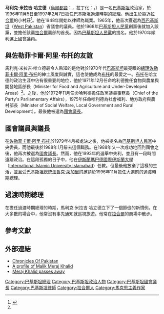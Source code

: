 {{Link style|time=2015-12-11T02:12:38+00:00}}
{{Infobox Prime Minister
| name = 马利克·米拉吉·哈立德<br />Malik Meraj Khalid
| original_name = {{lang|ur|معراج خالد}}
| image =
| country = 
| order ={{PAK}}第19任[[巴基斯坦總理|總理]]
| term_start = 1996年11月5日
| term_end = 1997年2月7日
| predecessor =[[貝娜齊爾·布托|貝娜齊爾·布托]]
| successor =[[納瓦茲·謝里夫|納瓦茲·謝里夫]]
| birth_date = {{birth date|1916|9|20}}
| birth_place ={{fb|British Raj}}[[拉合爾|拉合爾]]
| death_date ={{death date and age|2003|6|13|1916|9|20}}
| death_place ={{PAK}}[[伊斯蘭堡|伊斯蘭堡]]
| spouse =
| party = [[巴基斯坦人民黨|巴基斯坦人民黨]]
}}
'''马利克·米拉吉·哈立德'''（[[烏爾都語|烏爾都語]]：'''{{lang|ur|معراج خالد}}'''，拉丁化：'''{{lang|en|Malik Meraj Khalid}}'''，{{bd|1916年|9月20日|2003年|6月13日|catIdx=Khalid}}）是一名[[巴基斯坦|巴基斯坦]]政治家，於1996年11月5日至1997年2月7日擔任[[巴基斯坦|巴基斯坦]]過渡時期的[[巴基斯坦總理|總理]]。他出生於靠近[[拉合爾|拉合爾]]的小村莊<ref name="StOP">{{Cite web |url=http://www.storyofpakistan.com/person.asp?perid=P026 |title=Malik Meraj Khalid - The story of Pakistan |accessdate=2008-01-09 |archive-date=2012-02-07 |archive-url=https://web.archive.org/web/20120207142116/http://www.storyofpakistan.com/person.asp?perid=P026 |dead-url=no }}</ref>。他在1948年開始以律師為職業。1965年，他首次獲選為[[西巴基斯坦|西巴基斯坦]]（[[:en:West_Pakistan|West Pakistan]]）省議會的議員。他於1968年[[巴基斯坦人民黨|巴基斯坦人民黨]]創黨後就加入該黨，並擔任該黨[[拉合爾|拉合爾]]黨部的首長。因為[[巴基斯坦人民黨|巴基斯坦人民黨]]的提名，他於1970年順利選上國會議員。

==與佐勒菲卡爾·阿里·布托的友誼==
馬利克·米拉吉·哈立德最令人熟知的是他對於1970年代[[巴基斯坦|巴基斯坦]]最亮眼的[[巴基斯坦總理|總理]][[佐勒菲卡爾·阿里·布托|佐勒菲卡爾·阿里·布托]]的紳士風度與誠實，這也使他成為[[佐勒菲卡爾·阿里·布托|布托]]的最愛之一。[[佐勒菲卡爾·阿里·布托|布托]]在哈立德的政治生涯中佔有很重要的地位，他於1971年12月任命哈利德擔任食物與農業與開發地區部長（Minister for Food and Agriculture and Under-Developed Areas）<ref name="StOP"/>。之後，他於1972年11月任命哈利德擔任政黨議員事務長（Chief of the Party's Parliamentary Affairs），1975年任命哈利德為社會福利、地方政府與農村部長（Minister of Social Welfare, Local Government and Rural Development）。最後他被選為[[巴基斯坦國會議長|國會議長]]。

==國會議員與議長==
在[[佐勒菲卡爾·阿里·布托|佐勒菲卡爾·阿里·布托]]於1979年4月被處決之後，他被提名為[[巴基斯坦人民黨|巴基斯坦人民黨]]中央委員，而他最後於1988年1月辭去這個職務。在1988年又一次成功地回到國會之後，他再次被選為[[巴基斯坦國會議長|國會議長]]。然而，他在1993年的選舉中失利，並且有一段時間遠離政治。在這段孤獨的日子中，他在[[伊斯蘭瑪巴德國際伊斯蘭大學|伊斯蘭瑪巴德國際伊斯蘭大學]]（[[:en:International_Islamic_University_Islamabad|International Islamic University Islamabad]]）任教。但最後他放棄了這樣的生活，並且受[[巴基斯坦總統|巴基斯坦總統]][[法魯克·萊加里|法魯克·萊加里]]的邀請於1996年11月擔任大選前的過渡時期總理。

==過渡時期總理==
在擔任過渡時期總理的時期，馬利克·米拉吉·哈立德立下了一個節儉的新慣例。在大多數的場合中，他常沒有事先通知就巡視旅遊。他常在[[拉合爾|拉合爾]]的商場中散步。

==參考文獻==
{{reflist}}

==外部連結==
* [https://web.archive.org/web/20040416030217/http://pakistanspace.tripod.com/47.htm Chronicles Of Pakistan]
* [http://www.pakistaneconomist.com/database2/cover/c96-81.asp A profile of Malik Meraj Khalid] {{Webarchive|url=https://archive.is/20130131085148/http://www.pakistaneconomist.com/database2/cover/c96-81.asp |date=2013-01-31 }}
* [http://www.dawn.com/2003/06/14/top12.htm  Meraj Khalid passes away] {{Wayback|url=http://www.dawn.com/2003/06/14/top12.htm |date=20101025131551 }}

{{start box}}
{{succession box | [[貝娜齊爾·布托|貝娜齊爾·布托]]|[[納瓦茲·謝里夫|納瓦茲·謝里夫]] | [[巴基斯坦總理|巴基斯坦總理]]|1996年11月5日─1997年2月7日}}
{{succession box |[[薩希布扎德·法魯克·阿里|薩希布扎德·法魯克·阿里]]<br />[[:en:Sahibzada_Farooq_Ali|Sahibzada Farooq Ali]]|[[塞伊德·法克哈·伊瑪|塞伊德·法克哈·伊瑪]]<br />[[:en:Syed_Fakhar_Imam|Syed Fakhar Imam]]|[[巴基斯坦國會議長|巴基斯坦國會議長]]<br />第一任|1977年3月27日─1977年5月7日}}
{{succession box |[[哈米德·納塞爾·查特|哈米德·納塞爾·查特]]<br />[[:en:Hamid_Nasir_Chattha|Hamid Nasir Chattha]]|[[喬哈爾·阿尤布·汗|喬哈爾·阿尤布·汗]]<br />[[:en:Gohar_Ayub_Khan|Gohar Ayub Khan]] |[[巴基斯坦國會議長|巴基斯坦國會議長]]<br />第二任|1988年3月12日─1990年4月11日}}
{{succession box |[[納瓦布·穆宰費爾·阿里·汗·基齊爾巴什|納瓦布·穆宰費爾·阿里·汗·基齊爾巴什]]<br />[[:en:Nawab_Muzaffar_Ali_Khan_Qizilbash|Nawab Muzaffar Ali Khan Qizilbash]] | [[古拉姆·穆斯塔法·汗|古拉姆·穆斯塔法·汗]]<br />[[:en:Ghulam_Mustafa_Khar|Ghulam Mustafa Khar]] |[[旁遮普省|旁遮普省]][[旁遮普省省長|省長]]<br />[[:en:Chief_Ministers_of_Punjab_(Pakistan)|Chief Minister of Punjab]] |1973年11月2日─1974年3月15日}}
{{end box}}
{{PakistaniPMs}}
{{DEFAULTSORT: Khalid, Malik Meraj}}
[[Category:巴基斯坦總理|Category:巴基斯坦總理]]
[[Category:巴基斯坦政治人物|Category:巴基斯坦政治人物]]
[[Category:巴基斯坦國會議長|Category:巴基斯坦國會議長]]
[[Category:巴基斯坦律師|Category:巴基斯坦律師]]
[[Category:拉合爾人|Category:拉合爾人]]
[[Category:馬克思主義作家|Category:馬克思主義作家]]